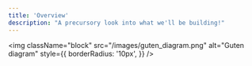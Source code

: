 ```yaml
---
title: 'Overview'
description: "A precursory look into what we'll be building!"
---
```



<img
  className="block"
  src="/images/guten_diagram.png"
  alt="Guten diagram"
  style={{
    borderRadius: '10px',
  }}
/>